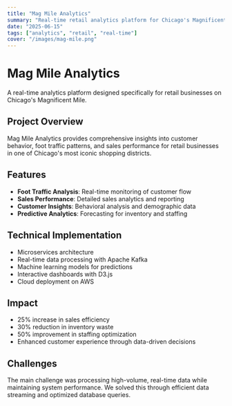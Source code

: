 ```yaml
---
title: "Mag Mile Analytics"
summary: "Real-time retail analytics platform for Chicago's Magnificent Mile"
date: "2025-06-15"
tags: ["analytics", "retail", "real-time"]
cover: "/images/mag-mile.png"
---
```


# Mag Mile Analytics

A real-time analytics platform designed specifically for retail businesses on Chicago's Magnificent Mile.

## Project Overview

Mag Mile Analytics provides comprehensive insights into customer behavior, foot traffic patterns, and sales performance for retail businesses in one of Chicago's most iconic shopping districts.

## Features

- **Foot Traffic Analysis**: Real-time monitoring of customer flow
- **Sales Performance**: Detailed sales analytics and reporting
- **Customer Insights**: Behavioral analysis and demographic data
- **Predictive Analytics**: Forecasting for inventory and staffing

## Technical Implementation

- Microservices architecture
- Real-time data processing with Apache Kafka
- Machine learning models for predictions
- Interactive dashboards with D3.js
- Cloud deployment on AWS

## Impact

- 25% increase in sales efficiency
- 30% reduction in inventory waste
- 50% improvement in staffing optimization
- Enhanced customer experience through data-driven decisions

## Challenges

The main challenge was processing high-volume, real-time data while maintaining system performance. We solved this through efficient data streaming and optimized database queries.
